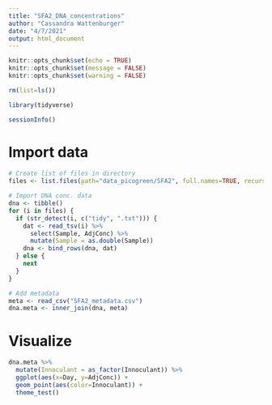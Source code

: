 ```yaml
---
title: "SFA2_DNA_concentrations"
author: "Cassandra Wattenburger"
date: "4/7/2021"
output: html_document
---
```


```r
knitr::opts_chunk$set(echo = TRUE)
knitr::opts_chunk$set(message = FALSE)
knitr::opts_chunk$set(warning = FALSE)
```

```r
rm(list=ls())

library(tidyverse)

sessionInfo()
```

# Import data

```r
# Create list of files in directory
files <- list.files(path="data_picogreen/SFA2", full.names=TRUE, recursive=FALSE)

# Import DNA conc. data
dna <- tibble()
for (i in files) {
  if (str_detect(i, c("tidy", ".txt"))) {
    dat <- read_tsv(i) %>%
      select(Sample, AdjConc) %>%
      mutate(Sample = as.double(Sample))
    dna <- bind_rows(dna, dat)
  } else {
    next
  }
}

# Add metadata
meta <- read_csv("SFA2_metadata.csv")
dna.meta <- inner_join(dna, meta)
```

# Visualize

```r
dna.meta %>%
  mutate(Innoculant = as_factor(Innoculant)) %>%
  ggplot(aes(x=Day, y=AdjConc)) +
  geom_point(aes(color=Innoculant)) +
  theme_test()
```




